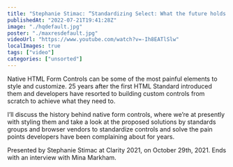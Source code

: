 ```yaml
---
title: "Stephanie Stimac: “Standardizing Select: What the future holds for HTML Controls” — Clarity 2021"
publishedAt: "2022-07-21T19:41:28Z"
image: "./hqdefault.jpg"
poster: "./maxresdefault.jpg"
videoUrl: "https://www.youtube.com/watch?v=-Ih8EATlSlw"
localImages: true
tags: ["video"]
categories: ["unsorted"]
---
```


Native HTML Form Controls can be some of the most painful elements to style and customize. 25 years after the first HTML Standard introduced them and developers have resorted to building custom controls from scratch to achieve what they need to.

I’ll discuss the history behind native form controls, where we’re at presently with styling them and take a look at the proposed solutions by standards groups and browser vendors to standardize controls and solve the pain points developers have been complaining about for years.

Presented by Stephanie Stimac at Clarity 2021, on October 29th, 2021. Ends with an interview with Mina Markham.
